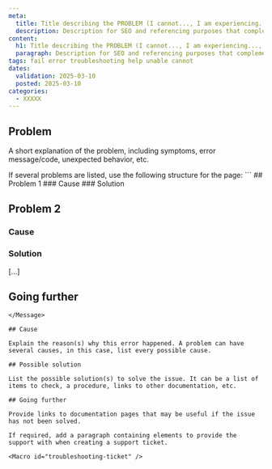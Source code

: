 ```yaml
---
meta: 
  title: Title describing the PROBLEM (I cannot..., I am experiencing..., My resource..., I am unable to..., Resource not found, etc.)
  description: Description for SEO and referencing purposes that complements the title
content:
  h1: Title describing the PROBLEM (I cannot..., I am experiencing..., My resource..., I am unable to..., Resource not found, etc.)
  paragraph: Description for SEO and referencing purposes that complements the title
tags: fail error troubleshooting help unable cannot
dates:
  validation: 2025-03-10
  posted: 2025-03-10
categories:
  - XXXXX
---
```


## Problem

A short explanation of the problem, including symptoms, error message/code, unexpected behavior, etc.

<Message type="note">
  If several problems are listed, use the following structure for the page:
  ```
  ## Problem 1
  ### Cause
  ### Solution

  ## Problem 2
  ### Cause
  ### Solution

  [...]

  ## Going further
  ```
</Message>

## Cause

Explain the reason(s) why this error happened. A problem can have several causes, in this case, list every possible cause.

## Possible solution

List the possible solution(s) to solve the issue. It can be a list of items to check, a procedure, links to other documentation, etc.

## Going further

Provide links to documentation pages that may be useful if the issue has not been solved.

If required, add a paragraph containing elements to provide the support with when creating a support ticket.

<Macro id="troubleshooting-ticket" />
